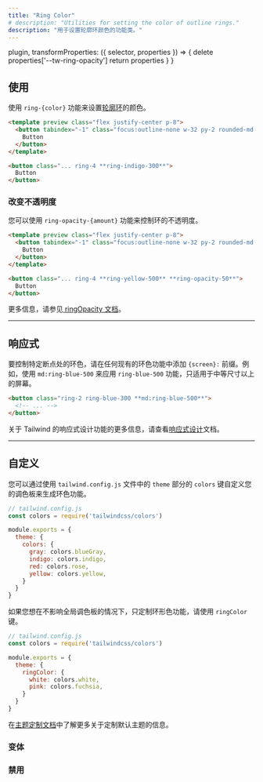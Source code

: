 ```yaml
---
title: "Ring Color"
# description: "Utilities for setting the color of outline rings."
description: "用于设置轮廓环颜色的功能类。"
---
```



  plugin,
  transformProperties: ({ selector, properties }) => {
    delete properties['--tw-ring-opacity']
    return properties
  }
}


<!-- ## Usage

Use the `ring-{color}` utilities to set the color of an [outline ring](/docs/ring-width). -->
## 使用

使用 `ring-{color}` 功能来设置[轮廓环](/docs/ring-width)的颜色。

```html indigo
<template preview class="flex justify-center p-8">
  <button tabindex="-1" class="focus:outline-none w-32 py-2 rounded-md font-semibold text-white bg-indigo-500 ring-4 ring-indigo-300">
    Button
  </button>
</template>

<button class="... ring-4 **ring-indigo-300**">
  Button
</button>
```

<!-- ### Changing opacity

You can control the opacity of rings using the `ring-opacity-{amount}` utilities: -->
### 改变不透明度

您可以使用 `ring-opacity-{amount}` 功能来控制环的不透明度。

```html amber
<template preview class="flex justify-center p-8">
  <button tabindex="-1" class="focus:outline-none w-32 py-2 rounded-md font-semibold text-white bg-amber-500 ring-4 ring-amber-500 ring-opacity-50">
    Button
  </button>
</template>

<button class="... ring-4 **ring-yellow-500** **ring-opacity-50**">
  Button
</button>
```

<!-- For more information, see the [ringOpacity documentation](/docs/ring-opacity). -->
更多信息，请参见[ ringOpacity 文档](/docs/ring-opacity)。

---

<!-- ## Responsive

To control the ring color at a specific breakpoint, add a `{screen}:` prefix to any existing ring color utility. For example, use `md:ring-blue-500` to apply the `ring-blue-500` utility at only medium screen sizes and above. -->
## 响应式

要控制特定断点处的环色，请在任何现有的环色功能中添加 `{screen}:` 前缀。例如，使用 `md:ring-blue-500` 来应用 `ring-blue-500` 功能，只适用于中等尺寸以上的屏幕。

```html
<button class="ring-2 ring-blue-300 **md:ring-blue-500**">
  <!-- ... -->
</button>
```

<!-- For more information about Tailwind's responsive design features, check out the [Responsive Design](/docs/responsive-design) documentation. -->
关于 Tailwind 的响应式设计功能的更多信息，请查看[响应式设计](/docs/responsive-design)文档。

---

<!-- ## Customizing

You can customize which ring color utilities are generated by customizing your color palette using the `colors` key in the `theme` section of your `tailwind.config.js` file: -->
## 自定义

您可以通过使用 `tailwind.config.js` 文件中的 `theme` 部分的 `colors` 键自定义您的调色板来生成环色功能。

```js
// tailwind.config.js
const colors = require('tailwindcss/colors')

module.exports = {
  theme: {
    colors: {
      gray: colors.blueGray,
      indigo: colors.indigo,
      red: colors.rose,
      yellow: colors.yellow,
    }
  }
}
```

<!-- If you'd like to customize only the ring color utilities without affecting your global color palette, use the `ringColor` key instead: -->
如果您想在不影响全局调色板的情况下，只定制环形色功能，请使用 `ringColor` 键。

```js
// tailwind.config.js
const colors = require('tailwindcss/colors')

module.exports = {
  theme: {
    ringColor: {
      white: colors.white,
      pink: colors.fuchsia,
    }
  }
}
```

<!-- Learn more about customizing the default theme in the [theme customization documentation](/docs/theme#customizing-the-default-theme). -->
在[主题定制文档](/docs/theme#-5)中了解更多关于定制默认主题的信息。

<!-- ### Variants -->
### 变体
<Variants plugin="ringColor" />

<!-- ### Disabling -->
### 禁用
<Disabling plugin="ringColor" />
